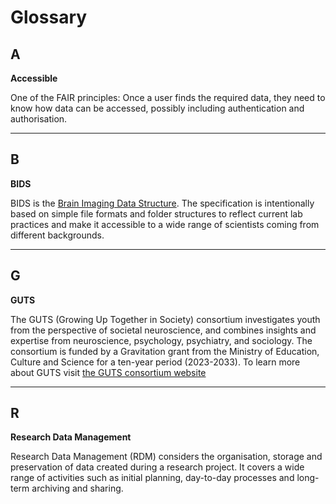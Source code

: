 # Glossary {.unnumbered}

## A {#sec-a}

**Accessible**

One of the FAIR principles: Once a user finds the required data, they need to know how data can be accessed, possibly including authentication and authorisation.

------------------------------------------------------------------------

## B {#sec-b}

**BIDS**

BIDS is the [Brain Imaging Data Structure](https://bids.neuroimaging.io/). The specification is intentionally based on simple file formats and folder structures to reflect current lab practices and make it accessible to a wide range of scientists coming from different backgrounds.

------------------------------------------------------------------------

## G {#sec-g}

**GUTS**

The GUTS (Growing Up Together in Society) consortium investigates youth from the perspective of societal neuroscience, and combines insights and expertise from neuroscience, psychology, psychiatry, and sociology. The consortium is funded by a Gravitation grant from the Ministry of Education, Culture and Science for a ten-year period (2023-2033). To learn more about GUTS visit [the GUTS consortium website](https://growinguptogetherinsociety.com/)

------------------------------------------------------------------------

## R {#sec-r}

**Research Data Management**

Research Data Management (RDM) considers the organisation, storage and preservation of data created during a research project. It covers a wide range of activities such as initial planning, day-to-day processes and long-term archiving and sharing.
